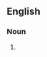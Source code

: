 ==English==

===Noun===
{{en-noun|sg=[[folk]] [[tale]]}}

# {{alternative spelling of|[[folktale]]}}